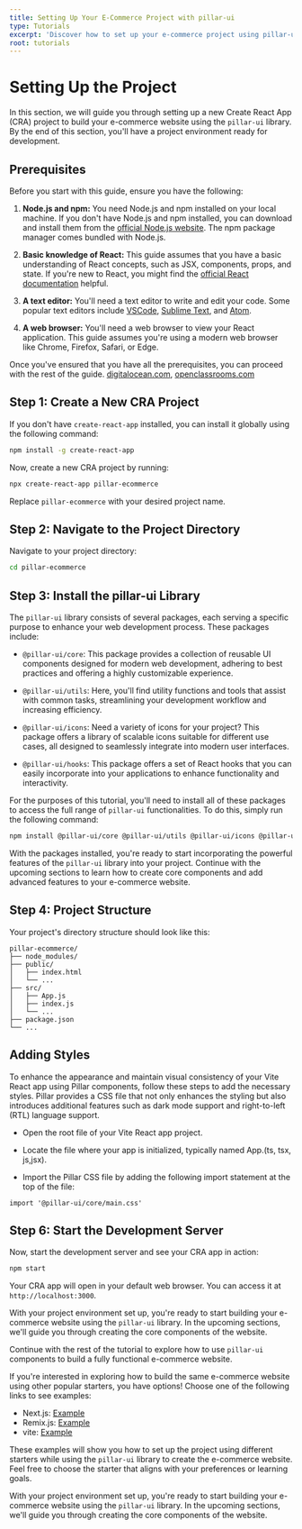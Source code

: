 ```yaml
---
title: Setting Up Your E-Commerce Project with pillar-ui
type: Tutorials
excerpt: 'Discover how to set up your e-commerce project using pillar-ui. This guide covers creating a CRA project, installing pillar-ui, and building a powerful e-commerce website with reusable components, utility functions, icons, and React hooks. Get started on your journey to a stunning and functional online store.'
root: tutorials
---
```


# Setting Up the Project

In this section, we will guide you through setting up a new Create React App (CRA) project to build your e-commerce website using the `pillar-ui` library. By the end of this section, you'll have a project environment ready for development.

## Prerequisites

Before you start with this guide, ensure you have the following:

1. **Node.js and npm:** You need Node.js and npm installed on your local machine. If you don't have Node.js and npm installed, you can download and install them from the [official Node.js website](https://nodejs.org/). The npm package manager comes bundled with Node.js.

2. **Basic knowledge of React:** This guide assumes that you have a basic understanding of React concepts, such as JSX, components, props, and state. If you're new to React, you might find the [official React documentation](https://reactjs.org/docs/getting-started.html) helpful.

3. **A text editor:** You'll need a text editor to write and edit your code. Some popular text editors include [VSCode](https://code.visualstudio.com/), [Sublime Text](https://www.sublimetext.com/), and [Atom](https://atom.io/).

4. **A web browser:** You'll need a web browser to view your React application. This guide assumes you're using a modern web browser like Chrome, Firefox, Safari, or Edge.

Once you've ensured that you have all the prerequisites, you can proceed with the rest of the guide. [digitalocean.com](https://www.digitalocean.com/community/tutorials/how-to-set-up-a-react-project-with-create-react-app-fr), [openclassrooms.com](https://openclassrooms.com/fr/courses/7008001-debutez-avec-react/7135204-prenez-en-main-create-react-app)

## Step 1: Create a New CRA Project

If you don't have `create-react-app` installed, you can install it globally using the following command:

```bash
npm install -g create-react-app
```

Now, create a new CRA project by running:

```bash
npx create-react-app pillar-ecommerce
```

Replace `pillar-ecommerce` with your desired project name.

## Step 2: Navigate to the Project Directory

Navigate to your project directory:

```bash
cd pillar-ecommerce
```

## Step 3: Install the pillar-ui Library

The `pillar-ui` library consists of several packages, each serving a specific purpose to enhance your web development process. These packages include:

- `@pillar-ui/core`: This package provides a collection of reusable UI components designed for modern web development, adhering to best practices and offering a highly customizable experience.

- `@pillar-ui/utils`: Here, you'll find utility functions and tools that assist with common tasks, streamlining your development workflow and increasing efficiency.

- `@pillar-ui/icons`: Need a variety of icons for your project? This package offers a library of scalable icons suitable for different use cases, all designed to seamlessly integrate into modern user interfaces.

- `@pillar-ui/hooks`: This package offers a set of React hooks that you can easily incorporate into your applications to enhance functionality and interactivity.

For the purposes of this tutorial, you'll need to install all of these packages to access the full range of `pillar-ui` functionalities. To do this, simply run the following command:

```bash
npm install @pillar-ui/core @pillar-ui/utils @pillar-ui/icons @pillar-ui/hooks
```

With the packages installed, you're ready to start incorporating the powerful features of the `pillar-ui` library into your project. Continue with the upcoming sections to learn how to create core components and add advanced features to your e-commerce website.

## Step 4: Project Structure

Your project's directory structure should look like this:

```plaintext
pillar-ecommerce/
├── node_modules/
├── public/
│   ├── index.html
│   └── ...
├── src/
│   ├── App.js
│   ├── index.js
│   └── ...
├── package.json
└── ...
```

## Adding Styles

To enhance the appearance and maintain visual consistency of your Vite React app using Pillar components, follow these steps to add the necessary styles. Pillar provides a CSS file that not only enhances the styling but also introduces additional features such as dark mode support and right-to-left (RTL) language support.

- Open the root file of your Vite React app project.

- Locate the file where your app is initialized, typically named App.(ts, tsx, js,jsx).

- Import the Pillar CSS file by adding the following import statement at the top of the file:

```tsx
import '@pillar-ui/core/main.css'
```

## Step 6: Start the Development Server

Now, start the development server and see your CRA app in action:

```bash
npm start
```

Your CRA app will open in your default web browser. You can access it at `http://localhost:3000`.

With your project environment set up, you're ready to start building your e-commerce website using the `pillar-ui` library. In the upcoming sections, we'll guide you through creating the core components of the website.

Continue with the rest of the tutorial to explore how to use `pillar-ui` components to build a fully functional e-commerce website.

If you're interested in exploring how to build the same e-commerce website using other popular starters, you have options! Choose one of the following links to see examples:

- Next.js: [Example]()
- Remix.js: [Example]()
- vite: [Example]()

These examples will show you how to set up the project using different starters while using the `pillar-ui` library to create the e-commerce website. Feel free to choose the starter that aligns with your preferences or learning goals.

With your project environment set up, you're ready to start building your e-commerce website using the `pillar-ui` library. In the upcoming sections, we'll guide you through creating the core components of the website.
